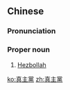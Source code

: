 {{also|真主党}}
==Chinese==
{{zh-forms|s=真主党|type=21}}

===Pronunciation===
{{zh-pron
|m=Zhēnzhǔdǎng
|c=zan1 zyu2 dong2
|cat=pn
}}

===Proper noun===
{{zh-proper noun}}

# [[Hezbollah]]

{{zh-cat|Islam}}

[[ko:真主黨]]
[[zh:真主黨]]